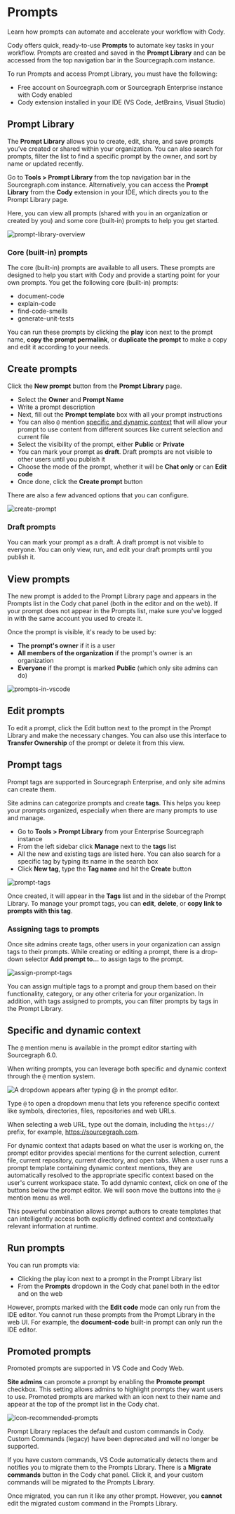# Prompts

<p className="subtitle">Learn how prompts can automate and accelerate your workflow with Cody.</p>

Cody offers quick, ready-to-use **Prompts** to automate key tasks in your workflow. Prompts are created and saved in the **Prompt Library** and can be accessed from the top navigation bar in the Sourcegraph.com instance.

To run Prompts and access Prompt Library, you must have the following:

- Free account on Sourcegraph.com or Sourcegraph Enterprise instance with Cody enabled
- Cody extension installed in your IDE (VS Code, JetBrains, Visual Studio)

## Prompt Library

The **Prompt Library** allows you to create, edit, share, and save prompts you’ve created or shared within your organization. You can also search for prompts, filter the list to find a specific prompt by the owner, and sort by name or updated recently.

Go to **Tools > Prompt Library** from the top navigation bar in the Sourcegraph.com instance. Alternatively, you can access the **Prompt Library** from the **Cody** extension in your IDE, which directs you to the Prompt Library page.

Here, you can view all prompts (shared with you in an organization or created by you) and some core (built-in) prompts to help you get started.

![prompt-library-overview](https://storage.googleapis.com/sourcegraph-assets/Docs/prompt-library-overview-1124.png)

### Core (built-in) prompts

The core (built-in) prompts are available to all users. These prompts are designed to help you start with Cody and provide a starting point for your own prompts. You get the following core (built-in) prompts:

- document-code
- explain-code
- find-code-smells
- generate-unit-tests

You can run these prompts by clicking the **play** icon next to the prompt name, **copy the prompt permalink**, or **duplicate the prompt** to make a copy and edit it according to your needs.

## Create prompts

Click the **New prompt** button from the **Prompt Library** page.

- Select the **Owner** and **Prompt Name**
- Write a prompt description
- Next, fill out the **Prompt template** box with all your prompt instructions
- You can also `@` mention [specific and dynamic context](#specific-and-dynamic-context) that will allow your prompt to use content from different sources like current selection and current file
- Select the visibility of the prompt, either **Public** or **Private**
- You can mark your prompt as **draft**. Draft prompts are not visible to other users until you publish it
- Choose the mode of the prompt, whether it will be **Chat only** or can **Edit code**
- Once done, click the **Create prompt** button

There are also a few advanced options that you can configure.

![create-prompt](https://storage.googleapis.com/sourcegraph-assets/Docs/create-prompt-1124-2.png)

### Draft prompts

You can mark your prompt as a draft. A draft prompt is not visible to everyone. You can only view, run, and edit your draft prompts until you publish it.

## View prompts

The new prompt is added to the Prompt Library page and appears in the Prompts list in the Cody chat panel (both in the editor and on the web). If your prompt does not appear in the Prompts list, make sure you've logged in with the same account you used to create it.

Once the prompt is visible, it's ready to be used by:

- **The prompt's owner** if it is a user
- **All members of the organization** if the prompt's owner is an organization
- **Everyone** if the prompt is marked **Public** (which only site admins can do)

![prompts-in-vscode](https://storage.googleapis.com/sourcegraph-assets/Docs/prompts-in-vscode-1124.png)

## Edit prompts

To edit a prompt, click the Edit button next to the prompt in the Prompt Library and make the necessary changes. You can also use this interface to **Transfer Ownership** of the prompt or delete it from this view.

## Prompt tags

<Callout type="info">Prompt tags are supported in Sourcegraph Enterprise, and only site admins can create them.</Callout>

Site admins can categorize prompts and create **tags**. This helps you keep your prompts organized, especially when there are many prompts to use and manage.

- Go to **Tools > Prompt Library** from your Enterprise Sourcegraph instance
- From the left sidebar click **Manage** next to the **tags** list
- All the new and existing tags are listed here. You can also search for a specific tag by typing its name in the search box
- Click **New tag**, type the **Tag name** and hit the **Create** button

![prompt-tags](https://storage.googleapis.com/sourcegraph-assets/Docs/prompts-tags.png)

Once created, it will appear in the **Tags** list and in the sidebar of the Prompt Library. To manage your prompt tags, you can **edit**, **delete**, or **copy link to prompts with this tag**.

### Assigning tags to prompts

Once site admins create tags, other users in your organization can assign tags to their prompts. While creating or editing a prompt, there is a drop-down selector **Add prompt to...** to assign tags to the prompt.

![assign-prompt-tags](https://storage.googleapis.com/sourcegraph-assets/Docs/assign-prompt-tags.png)

You can assign multiple tags to a prompt and group them based on their functionality, category, or any other criteria for your organization. In addition, with tags assigned to prompts, you can filter prompts by tags in the Prompt Library.

## Specific and dynamic context

<Callout type="info">The `@` mention menu is available in the prompt editor starting with Sourcegraph 6.0.</Callout>

When writing prompts, you can leverage both specific and dynamic context through the `@` mention system.

![A dropdown appears after typing `@` in the prompt editor.](https://storage.googleapis.com/sourcegraph-assets/Docs/at-mentions-dropdown.png)

Type `@` to open a dropdown menu that lets you reference specific context like symbols, directories, files, repositories and web URLs.

When selecting a web URL, type out the domain, including the `https://` prefix, for example, https://sourcegraph.com.

For dynamic context that adapts based on what the user is working on, the prompt editor provides special mentions for the current selection, current file, current repository, current directory, and open tabs.
When a user runs a prompt template containing dynamic context mentions, they are automatically resolved to the appropriate specific context based on the user's current workspace state.
To add dynamic context, click on one of the buttons below the prompt editor. We will soon move the buttons into the `@` mention menu as well.

This powerful combination allows prompt authors to create templates that can intelligently access both explicitly defined context and contextually relevant information at runtime.

## Run prompts

You can run prompts via:

- Clicking the play icon next to a prompt in the Prompt Library list
- From the **Prompts** dropdown in the Cody chat panel both in the editor and on the web

However, prompts marked with the **Edit code** mode can only run from the IDE editor. You cannot run these prompts from the Prompt Library in the web UI. For example, the **document-code** built-in prompt can only run the IDE editor.

## Promoted prompts

<Callout type="note">Promoted prompts are supported in VS Code and Cody Web.</Callout>

**Site admins** can promote a prompt by enabling the **Promote prompt** checkbox. This setting allows admins to highlight prompts they want users to use. Promoted prompts are marked with an icon next to their name and appear at the top of the prompt list in the Cody chat.

![icon-recommended-prompts](https://storage.googleapis.com/sourcegraph-assets/Docs/recommended-prompts-icon-1124.png)

<Accordion title="Migrate custom commands to Prompts Library">

<Callout type="note">Prompt Library replaces the default and custom commands in Cody. Custom Commands (legacy) have been deprecated and will no longer be supported.</Callout>

If you have custom commands, VS Code automatically detects them and notifies you to migrate them to the Prompts Library. There is a **Migrate commands** button in the Cody chat panel. Click it, and your custom commands will be migrated to the Prompts Library.

Once migrated, you can run it like any other prompt. However, you **cannot** edit the migrated custom command in the Prompts Library.

</Accordion>
